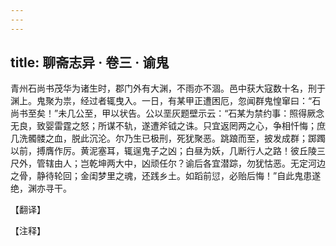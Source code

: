 ```yaml
---
---
---
```

title: 聊斋志异 · 卷三 · 谕鬼
---

青州石尚书茂华为诸生时，郡门外有大渊，不雨亦不涸。邑中获大寇数十名，刑于渊上。鬼聚为祟，经过者辄曳入。一日，有某甲正遭困厄，忽闻群鬼惶窜曰：“石尚书至矣！”未几公至，甲以状告。公以垩灰题壁示云：“石某为禁约事：照得厥念无良，致婴雷霆之怒；所谋不轨，遂遭斧钺之诛。只宜返罔两之心，争相忏悔；庶几洗髑髅之血，脱此沉沦。尔乃生已极刑，死犹聚恶。跳踉而至，披发成群；踯躅以前，搏膺作厉。黄泥塞耳，辄逞鬼子之凶；白昼为妖，几断行人之路！彼丘陵三尺外，管辖由人；岂乾坤两大中，凶顽任尔？谕后各宜潜踪，勿犹怙恶。无定河边之骨，静待轮回；金闺梦里之魂，还践乡土。如蹈前愆，必贻后悔！”自此鬼患遂绝，渊亦寻干。

【翻译】

【注释】

